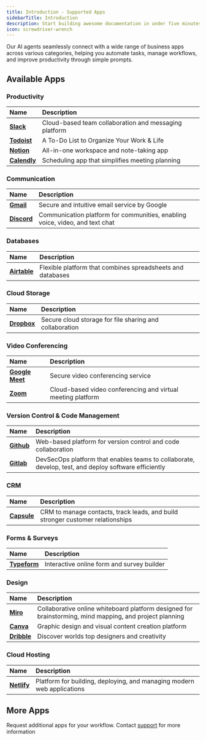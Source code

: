 ```yaml
---
title: Introduction - Supported Apps
sidebarTitle: Introduction
description: Start building awesome documentation in under five minutes with the Prism theme.
icon: screwdriver-wrench 
---
```



Our AI agents seamlessly connect with a wide range of business apps across various categories, helping you automate tasks, manage workflows, and improve productivity through simple prompts. 


## Available Apps

### Productivity

| Name                                      | Description                                           |
| :---------------------------------------- | :---------------------------------------------------- |
| [**Slack**](/apps/all-apps/slack)       | Cloud-based team collaboration and messaging platform |
| [**Todoist**](/apps/all-apps/todoist)   | A To-Do List to Organize Your Work & Life             |
| [**Notion**](/apps/all-apps/notion)     | All-in-one workspace and note-taking app              |
| [**Calendly**](/apps/all-apps/calendly) | Scheduling app that simplifies meeting planning      |

### Communication

| Name                                    | Description                                                                  |
| :-------------------------------------- | :--------------------------------------------------------------------------- |
| [**Gmail**](/apps/all-apps/gmail)     | Secure and intuitive email service by Google                                 |
| [**Discord**](/apps/all-apps/discord) | Communication platform for communities, enabling voice, video, and text chat |

### Databases

| Name                                      | Description                                                |
| :---------------------------------------- | :--------------------------------------------------------- |
| [**Airtable**](/apps/all-apps/airtable) | Flexible platform that combines spreadsheets and databases |

### Cloud Storage

| Name                                    | Description                                             |
| :-------------------------------------- | :------------------------------------------------------ |
| [**Dropbox**](/apps/all-apps/dropbox) | Secure cloud storage for file sharing and collaboration |

### Video Conferencing

| Name                                            | Description                                                 |
| :---------------------------------------------- | :---------------------------------------------------------- |
| [**Google Meet**](/apps/all-apps/google-meet) | Secure video conferencing service                           |
| [**Zoom**](/apps/all-apps/zoom)               | Cloud-based video conferencing and virtual meeting platform |

### Version Control & Code Management

| Name                                  | Description                                                                                          |
| :------------------------------------ | :--------------------------------------------------------------------------------------------------- |
| [**Github**](/apps/all-apps/github) | Web-based platform for version control and code collaboration                                        |
| [**Gitlab**](/apps/all-apps/gitlab) | DevSecOps platform that enables teams to collaborate, develop, test, and deploy software efficiently |

### CRM

| Name                                    | Description                                                                    |
| :-------------------------------------- | :----------------------------------------------------------------------------- |
| [**Capsule**](/apps/all-apps/capsule) | CRM to manage contacts, track leads, and build stronger customer relationships |

### Forms & Surveys

| Name                                      | Description                                |
| :---------------------------------------- | :----------------------------------------- |
| [**Typeform**](/apps/all-apps/typeform) | Interactive online form and survey builder |

### Design

| Name                                | Description                                         |
| :---------------------------------- | :-------------------------------------------------- |
| [**Miro**](/apps/all-apps/miro) | Collaborative online whiteboard platform designed for brainstorming, mind mapping, and project planning |
| [**Canva**](/apps/all-apps/canva) | Graphic design and visual content creation platform |
| [**Dribble**](/apps/all-apps/dribble) | Discover worlds top designers and creativity |

### Cloud Hosting 

| Name                                      | Description                                                |
| :---------------------------------------- | :--------------------------------------------------------- |
| [**Netlify**](/apps/all-apps/netlify) | Platform for building, deploying, and managing modern web applications |


## More Apps

Request additional apps for your workflow. Contact [support](mailto:support@zeroagent.io) for more information

<br />
<Banner />